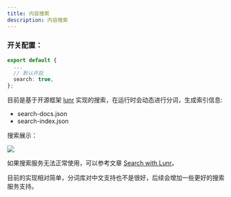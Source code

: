 ```yaml
---
title: 内容搜索
description: 内容搜索
---
```



### 开关配置：

```ts title="src/config/index.ts"
export default {
  ...
  // 默认开启
  search: true,
};

```

目前是基于开源框架 [lunr](https://github.com/olivernn/lunr.js) 实现的搜索，在运行时会动态进行分词，生成索引信息:

- search-docs.json
- search-index.json

搜索展示：

![](https://r2.laughingzhu.cn/02dd324dbbc76b200cdb07e197819522-5ec9b3.webp)


如果搜索服务无法正常使用，可以参考文章 [Search with Lunr](https://www.laughingzhu.cn/posts/search-with-lunr)。


目前的实现相对简单，分词库对中文支持也不是很好，后续会增加一些更好的搜索服务支持。



